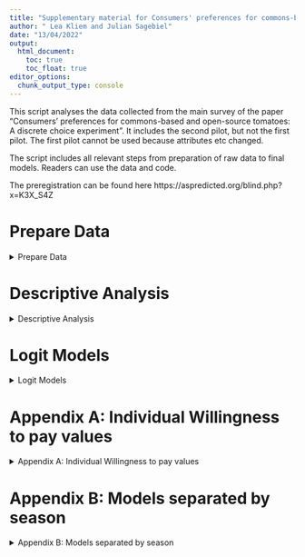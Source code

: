 ```yaml
---
title: "Supplementary material for Consumers' preferences for commons-based and open-source produce: A discrete choice experiment with directional information manipulations."
author: " Lea Kliem and Julian Sagebiel"
date: "13/04/2022"
output:
  html_document:
    toc: true
    toc_float: true
editor_options: 
  chunk_output_type: console
---
```



This script analyses the data collected from the main survey of the paper "Consumers' preferences for commons-based and open-source tomatoes: A discrete choice experiment". It includes the second pilot, but not the first pilot. The first pilot cannot be used because attributes etc changed.

The script includes all relevant steps from preparation of raw data to final models. Readers can use the data and code.

The preregistration can be found here https://aspredicted.org/blind.php?x=K3X_S4Z


# Prepare Data


<details>
  <summary>Prepare Data</summary>


First, load packages and user written functions.

```r
knitr::opts_chunk$set(echo = TRUE)

rm(list = ls())

library("flextable")
library("dplyr")          
library("evd")           
library("boot")
library("apollo")
library("sjlabelled")
library("readxl")
library("httr")
library("ggplot2")
library("tidyr")
library("magrittr")
library("psych")
library("kableExtra")
library("tidylog")
library("texreg")



source("helpfunctions.R")


No_draws =1500

```

```r
rightseeds_live_pages <- read_excel("data/mainstudy/rightseeds_live_pages.xlsx")
```



```r


# read in all datasets and merge

dce_data <- bind_rows(read_excel("data/mainstudy/rightseeds_live_dce_gg.xlsx"), read_excel("data/mainstudy/rightseeds_live_dce_os.xlsx") ,.id = "gg") %>%  ## gg: 1= gg 2 = oc
  left_join(read_excel("data/mainstudy/rightseeds_live_covariates.xlsx"), by ="RID") #%>% 
  #select(1:18, info_text)


dce_dict<- read_excel("data/mainstudy/rightseeds_live_dce_os.xlsx" , sheet = "dictionary")
cov_dict<- read_excel("data/mainstudy/rightseeds_live_covariates.xlsx" , sheet = "dictionary")


  

  # Merge with time stamp data to identify speeders 
  
  database2 <-  dce_data%>% 
   #filter(!is.na(pref1)) %>% 
    filter(!is.na(q28), q8_16==4|q8_16 %in% c(4,6) ) %>%   
left_join(rightseeds_live_pages, by="RID") %>% 
  mutate(duration_lastp = PAGE_SUBMIT_30-PAGE_DISPLAY_30 ,
         duration_lastp_imputed= if_else(is.na(duration_lastp), mean(duration_lastp, na.rm=TRUE),duration_lastp ),
         DURATION_ALL= PAGE_DISPLAY_30+duration_lastp_imputed,
         threshold=1/3*mean(DURATION_ALL)) %>% 
  filter(DURATION_ALL>threshold)  %>% 
     mutate(Female=case_when(q20==2 ~ 1,   TRUE ~0) , Female_s =as.numeric(scale(Female, scale=FALSE)),
            Age_s = as.numeric(scale(q21, scale=FALSE)),
            HigherEdu=case_when(q26_new %in% c(1,2,3,8) ~ 0,   TRUE ~1) , HigherEdu_s =as.numeric(scale(HigherEdu, scale=FALSE)), # higher education as Meisterausbildung und höher
            Income=case_when(q28 ==7 ~ mean(q28,na.rm=TRUE),   TRUE ~q28) , Income_s =as.numeric(scale(Income, scale=FALSE)),
       across(matches("._x[4]$ " ) , ~ .x - 1 ) ,
                        oc = as.numeric(gg)-1 ,  # 0= commons 1 =open source
                        winter =as.numeric(jahreszeit)-1 ,  # 0=summer 1 = winter
           across(matches("._x1$") ,  ~ recode(  .x ,`1` = 0.99,`2` = 1.49  , `3` = 1.99 , `4` = 2.49 , `5` = 2.99 , `6` = 3.49 , `7` = 3.99 , `8` = 4.99 , .default =99999)) ,
           a1_EUBIO = a1_x2==2, a1_BIOVER = a1_x2==3 , a2_EUBIO = a2_x2==2, a2_BIOVER = a2_x2==3 ,
           a1_REG = a1_x3==1, a1_DE = a1_x3==2 , a1_ESP = a1_x3==3 , a1_MAR = a1_x3==4 ,a2_REG = a2_x3==1,  a2_DE = a2_x3==2 ,  a2_ESP = a2_x3==3 , a2_MAR = a2_x3==4
    )   %>% 
    as.data.frame()
 table(database2$gg) 
 
 length(unique(database2$RID))

```
</details>



# Descriptive Analysis

<details>
  <summary>Descriptive Analysis</summary>

We look at the frequencies of attribute levels and correlations between attributes. This should confirm that the design is balanced and orthogonal.

```r

table(database2$DESIGN_ROW)
  
  ## For all respondents
  table(database2$a1_x1)
  table(database2$a1_x2)
  table(database2$a1_x3)
  table(database2$a1_x4)

  
  #Only for the first respondents
  table(database2$a1_x1[unique(database2$DESIGN_ROW)], useNA = "always")
  table(database2$a1_x2[unique(database2$DESIGN_ROW)], useNA = "always")
  table(database2$a1_x3[unique(database2$DESIGN_ROW)], useNA = "always")
  table(database2$a1_x4[unique(database2$DESIGN_ROW)], useNA = "always")

  

  ## Over all observations
  cor(database2[, 6:15])
  
  ## Only design
  cor(database2[(unique(database2$DESIGN_ROW)), 6:15])
  
  
  
  table(database2$pref1)
  
  #as probabilities
  
  table(database2$pref1)/length(database2$pref1)
  
```

 We plot the choice probabilities conditional on the attribute level. It should confirm the direction and magnitute of our estimates.  


```r
    
  barplot(prop.table(table(database2$pref1)), ylim = c(0,1), col=c("cyan1", "cyan3", "darkcyan"))
  
  
  aggregate(as.numeric(pref1)==1 ~ a1_x1 , data=database2 , mean)
  aggregate(as.numeric(pref1)==2 ~ a2_x1 , data=database2 , mean)

  plot(aggregate(as.numeric(pref1)==1 ~ a1_x1 , data=database2 , mean), type="l")
  plot(aggregate(as.numeric(pref1)==2 ~ a2_x1 , data=database2 , mean), type="l")
  
  
  plot(aggregate(as.numeric(pref1)==1 ~ a1_x2 , data=database2 , mean), type="o")
  plot(aggregate(as.numeric(pref1)==2 ~ a2_x2 , data=database2 , mean), type="o")
  
  plot(aggregate(as.numeric(pref1)==1 ~ a1_x3 , data=database2 , mean), type="o")
  plot(aggregate(as.numeric(pref1)==2 ~ a2_x3 , data=database2 , mean), type="o")
  
  plot(aggregate(as.numeric(pref1)==1 ~ a1_x4 , data=database2 , mean), type="o")
  plot(aggregate(as.numeric(pref1)==2 ~ a2_x4 , data=database2 , mean), type="o")
  

  


```


The following table shows how often respondents have chosen which alternatives. For example the 151 in column Alt1 means that 151 respondents have chosen alternative 1 only once in all nine choice situations. 

```r
ind_switch <- database2 %>% 
  group_by(RID, pref1) %>% 
  summarise(n = n()) %>% 
  ungroup %>% 
  group_by(n, pref1) %>% 
  summarise(freq=n()) %>% 
  arrange(pref1) %>% 
  spread(pref1,freq,fill = 0) %>% 
  rename(nchosen=n, Alt1 =2 , Alt2 = 3 , Optout = 4)

kable(ind_switch) %>%  kable_classic_2(full_width = T)
```
</details>

#  Logit Models

<details>
  <summary>Logit Models</summary>

The following chunk will estimate the logit models. It is set to `eval = FALSE` as default because estimation takes long. To replicate the analysis, one has to run this chunk only once. The files will be saved as R objects in the local folder.

```r

source("scripts/clogitmodels.R")
source("scripts/mixlogitmodels.R")
source("scripts/mixedlogit_scriptinteractions.R")

delfiles <- dir(path="modeloutput/",  pattern=".csv" ,full.names = T)

file.remove(delfiles)

```


The following chunk is also set to `eval=FALSE`. It estimates Latent Class models with 2 to 6 classes.
```r

map(2:6, function(x) {n_classes <<- x  
                       source("scripts/lcmodels/lc_body.R")
} )


```



```r


delfiles <- dir(path="modeloutput/",  pattern="OLD" ,full.names = T,recursive = TRUE)

file.remove(delfiles)


  



modelpath <-list.files(path = "modeloutput/WTPSpace/",pattern = "rds$" , full.names = TRUE, recursive = TRUE)
models_tex <- list()
models <- list()


for (name in modelpath) {

t <- readRDS(name)
#twtp <- wtp("b_cost",attr = names(t$estimate) , modelname=t) # only relevant if models are not estimated in WTP space

models[[t$apollo_control$modelName]] <-t
models_tex[[t$apollo_control$modelName]] <-quicktexregapollo(t)

}

rm(t, name, modelpath)
  
 

```



```r







  



modelpath <-list.files(path = "modeloutput/mixlogit_prefspace/",pattern = "rds$" , full.names = TRUE)
models_tex <- list()
models <- list()


for (name in modelpath) {

t <- readRDS(name)
twtp <- wtp("cost",attr = names(t$estimate) , modelname=t) # only relevant if models are not estimated in WTP space

models[[t$apollo_control$modelName]] <-t
models_tex[[t$apollo_control$modelName]] <-quicktexregapollo(t)
clmodelsWTP[[t$apollo_control$modelName]]<-twtp
clmodelsWTP_tex[[t$apollo_control$modelName]] <- quicktexregapollo(model=t,wtpest = twtp)

}

rm(t,twtp, name, modelpath)
  
 

```


This chunk loads saved latent class models and prepares tables with coefficients and willingness to pay.

```r

delfiles <- dir(path="modeloutput/lclogit",  pattern="OLD" ,full.names = T)

file.remove(delfiles)

modelpath <-list.files(path = "modeloutput/lclogit/",pattern = "*.rds" , full.names = TRUE)
lcmodels_tex <- list()
lcmodels     <- list()
lcmodelsWTP  <- list()
lcmodelsWTP_tex <- list()

for (name in modelpath) {

  t <- readRDS(name)

  twtp <- wtp_lc(modelname=t)
  
  lcmodels[[t$apollo_control$modelName]]     <-t
  lcmodels_tex[[t$apollo_control$modelName]] <-quicktexregapollo(t)
  lcmodelsWTP[[t$apollo_control$modelName]]  <- twtp

 for (class in 1:(length(t$LL0)-1)) {

    cl <- twtp[[class]]
    clet <- intToUtf8(96+class)



 lcmodelsWTP_tex[[t$apollo_control$modelName]][[paste0("Class", class)]] <-  quicktexregapollo(t,cl)

}


}

rm(t,twtp, name, modelpath)

```
</details>

# Appendix A: Individual Willingness to pay values

<details>
  <summary>Appendix A: Individual Willingness to pay values</summary>

```r
library(purrr)
library(ggpubr)

# Read in individual WTP estimates 
individualWTP_notext <- readRDS("modeloutput/Individual_wtp/individualWTP_notext.rds")
individualWTP_ind <- readRDS("modeloutput/Individual_wtp/individualWTP_ind.rds")
individualWTP_env <- readRDS("modeloutput/Individual_wtp/individualWTP_env.rds")

# Define a function that takes a variable name as input and returns a ggplot object
plot_wtp <- function(var_name) {
  ggplot(data.frame(x = individualWTP_env[[var_name]]$post.mean), aes(x = x, col="Env")) +
    geom_density() +
    geom_density(data = data.frame(x = individualWTP_ind[[var_name]]$post.mean), aes(x = x, col="Ind")) +
    geom_density(data = data.frame(x = individualWTP_notext[[var_name]]$post.mean), aes(x = x, col="Notext")) +
    ggtitle(var_name) +
    xlab("WTP") +
    ylab("Density") +
    labs(col="Treatment") +
    theme(legend.position = c(0.15, 0.85))
}

# apply the function to each variable in individualWTP data frames
plot_list <- map(names(individualWTP_env), plot_wtp)

# plot densities 
ggarrange(plotlist = plot_list, nrow = 2, ncol = 4, common.legend = T, legend = "bottom")

```

```r
ggsave("Figure_revision/individualWTP.png", width = 16, height =9, dpi="print")
```
</details>

# Appendix B: Models separated by season

<details>
  <summary>Appendix B: Models separated by season</summary>

```r
library(tibble)
library(reshape2)
```


```r

mxl_season_compare <- as.data.frame(models$mixlog_season_winter$estimate)
mxl_season_compare[2] <- as.data.frame(models$mixlog_season_summer$estimate)

alpha = 0.1 # set confidence level 

mxl_season_compare$margin_of_error_w <- qnorm(1-alpha/2)*models$mixlog_season_winter$robse
mxl_season_compare$margin_of_error_s <- qnorm(1-alpha/2)*models$mixlog_season_summer$robse

mxl_season_compare <- rownames_to_column(mxl_season_compare, "Coefficent")

colnames(mxl_season_compare) <- c("Coefficent", "Estimate_winter", "Estimate_summer", "Margin_of_error_winter",
                                "Margin_of_error_summer")


mxl_melt_season <- melt(mxl_season_compare[1:3], id = "Coefficent")
mxl_melt_season$ME <- mxl_season_compare$Margin_of_error_winter
mxl_melt_season$ME[22:42] <- mxl_season_compare$Margin_of_error_summer


ggplot(data=mxl_melt_season, aes(x=Coefficent, y=abs(value), fill=variable)) +
  geom_bar(stat="identity",  position='dodge', width = 0.9) +
  geom_errorbar(aes(x=Coefficent, ymin=abs(value)-ME, ymax=abs(value)+ME), width=0.3, position=position_dodge(0.8)) +
  ylab("Absolute Value") +
  scale_x_discrete(guide = guide_axis(angle = 45)) +
  scale_fill_brewer(palette = 7, labels = c("Winter", "Summer"), name="Season") +
  theme(legend.position = c(0.9, 0.85))

```

```r
mixmodelsWTP_tex <- models_tex[c("mixlog_season_winter", "mixlog_season_summer") ]

htmlreg(l = mixmodelsWTP_tex  ,
        custom.model.names = c("Winter", "Summer") ,  caption = "Results for mixed logit model for the two different seasons" , single.row = T  , 
        custom.note = "***p < 0.001; **p < 0.01; *p < 0.05 Standard Errors in Brackets" , center = TRUE, doctype = FALSE)
```


# Appendix C: Models separated by Tomato Type

<details>
  <summary>Appendix C: Models separated by Tomato Type</summary>

```r


mxl_tomato_compare <- as.data.frame(models$mixlog_small_tomato$estimate)
mxl_tomato_compare[2] <- as.data.frame(models$mixlog_big_tomato$estimate)

alpha = 0.1 # set confidence level 

mxl_tomato_compare$margin_of_error_w <- qnorm(1-alpha/2)*models$mixlog_small_tomato$robse
mxl_tomato_compare$margin_of_error_s <- qnorm(1-alpha/2)*models$mixlog_big_tomato$robse

mxl_tomato_compare <- rownames_to_column(mxl_tomato_compare, "Coefficent")

colnames(mxl_tomato_compare) <- c("Coefficent", "Estimate_small", "Estimate_big", "Margin_of_error_small",
                                "Margin_of_error_big")


mxl_melt_tomato <- melt(mxl_tomato_compare[1:3], id = "Coefficent")
mxl_melt_tomato$ME <- mxl_tomato_compare$Margin_of_error_small
mxl_melt_tomato$ME[23:44] <- mxl_tomato_compare$Margin_of_error_big


ggplot(data=mxl_melt_tomato, aes(x=Coefficent, y=abs(value), fill=variable)) +
  geom_bar(stat="identity",  position='dodge', width = 0.9) +
  geom_errorbar(aes(x=Coefficent, ymin=abs(value)-ME, ymax=abs(value)+ME), width=0.3, position=position_dodge(0.8)) +
  ylab("Absolute Value") +
  scale_x_discrete(guide = guide_axis(angle = 45)) +
  scale_fill_brewer(palette = 13, labels = c("Small", "Big"), name="Tomato") +
  theme(legend.position = c(0.9, 0.85))

```

```r
ggsave("Figure_revision/tomato.png", dpi = "print",  width = 10.5, height = 7.5)
```


```r
mixmodelsWTP_tex <- models_tex[c("mixlog_small_tomato", "mixlog_big_tomato") ]

htmlreg(l = mixmodelsWTP_tex  ,
        custom.model.names = c("Small Tomato", "Big Tomato") ,  caption = "Results for mixed logit model for the two different tomato types" , single.row = T  , 
        custom.note = "***p < 0.001; **p < 0.01; *p < 0.05 Standard Errors in Brackets" , center = TRUE, doctype = FALSE)
```
</details>

# Appendix D: Latent Class Analysis

<details>
  <summary>Appendix D: Latent Class Analysis</summary>

```r

for(clno in names(lcmodelsWTP_tex)){

nclasses <-length(lcmodels[[clno]]$LL0)-1  
clshare <- round(100*sapply(lcmodels[[clno]][["unconditionals"]][["pi_values"]],mean), digits = 1  ) 
modelnames <- sprintf("Class %d",seq(1:nclasses ))

print(
htmlreg(lcmodelsWTP_tex[[clno]] ,
       single.row = TRUE ,
      # custom.model.names = paste0("\\specialcell{",modelnames, "\\\\  (" , clshare , "\\%)}") ,
       caption = paste0("WTP values of latent class model with " ,nclasses, " classes" ),
       #groups = list("WTP"=1:6, "Membership" = 7:length(lcmodelsWTP_tex[["lc2cl"]][["Class2"]]@coef.names) )
)
)
}       
 

#  custom.coef.names = rep(c("ASC", "MANUFEU" , "MANUFSWE", "CULTEU", "CULTSWE", "ECO") ,times=nclasses  ),    

```


# Appendix E: Conditional Logit models

<details>
  <summary>Appendix E: Conditional Logit models</summary>

```r

clmodelsWTP_tex <- models_tex[c("clog_allsamples",  "clog_split_notext" , "clog_split_env"  ,  "clog_split_ind") ]

htmlreg(l = clmodelsWTP_tex , 
        custom.model.names = c("Full Sample", "No Text", "Environment" , "Industry") ,  caption = "Results from Infotext Splits" , single.row = T  , 
        custom.note = "***p < 0.001; **p < 0.01; *p < 0.05 Standard Errors in Brackets" , center = TRUE, doctype = FALSE )


```
</details>

# Appendix F: Models used in paper

<details>
  <summary>Appendix F: Models used in paper</summary>

```r

mixmodelsWTP_tex <- models_tex[c("mixlog_allsamples",  "mixlog_split_notext" , "mixlog_split_env"  ,  "mixlog_split_ind") ]

htmlreg(l = mixmodelsWTP_tex  ,
        custom.model.names = c("Full Sample", "No Text", "Environment" , "Industry") ,  caption = "Results from Infotext Splits with mixed logit models" , single.row = T  , 
        custom.note = "***p < 0.001; **p < 0.01; *p < 0.05 Standard Errors in Brackets" , center = TRUE, doctype = FALSE )


```


# Appendix G: Pooled Model with Information Splits

<details>
  <summary>Appendix G: Pooled Model with Information Splits</summary>

```r


mixlogit_scriptint_tex <- models_tex[["mixlog_scriptint"]]


splitit <-function (select, listobj) {
  
  t<- listobj
  
cells <-grep(select,t@coef.names)  
  
t@coef.names <- t@coef.names[cells]
t@coef <- t@coef[cells]
t@se <- t@se[cells]
t@pvalues <- t@pvalues[cells]
return(t)  

}


intmodel_split <- purrr::map(c("mean","sd", "Info2","Info3"), splitit,mixlogit_scriptint_tex)

# change coefficient names for output table 
intmodel_split <- map(intmodel_split, ~ {
  if(length(.x@coef.names) > 7) {
    .x@coef.names <- c("asc", "eubio", "biover", "reg", "de", "esp", "eigent", "cost")
  } else {
    .x@coef.names <- c("asc", "eubio", "biover", "reg", "de", "esp", "eigent")
  }
  .x
})


htmlreg(l = c(intmodel_split[1], remGOF(intmodel_split[2:4])) ,  custom.model.names = c("Mean", "Standard deviation", "Interaction Info 2", "Interaction Info 3"),
          caption = "Results from mixed logit model with interactions of information treatments" , single.row = T  , 
        
        custom.note = "***p < 0.001; **p < 0.01; *p < 0.05 Standard Errors in Brackets" , center = TRUE, doctype = FALSE )

```
</details>

# Appendix H: Z-Tests for differences in parameters between information splits

<details>
  <summary>Appendix H: Z-Tests for differences in parameters between information splits</summary>

```r



z.envXind <- apollo_ztest(models[["mixlog_split_env"]],models[["mixlog_split_ind"]])

z.envXnotext <- apollo_ztest(models[["mixlog_split_env"]],models[["mixlog_split_notext"]])


z.notextXind <-apollo_ztest(models[["mixlog_split_notext"]],models[["mixlog_split_ind"]])


# apollo_ztest(models[["clog_split_env"]],models[["clog_split_ind"]])
# 
# apollo_ztest(models[["clog_split_env"]],models[["clog_split_notext"]])
# 
# 
# apollo_ztest(models[["clog_split_notext"]],models[["clog_split_ind"]])


ztest.pvals <- z.envXind %>% 
  tibble::rownames_to_column() %>% 
  bind_cols(z.envXnotext,z.notextXind ) %>% 
  select(Attribute = rowname,EnvXind = p_value...9 , EnvXnotext = p_value...17, notextXind = p_value...25)


kable(ztest.pvals) %>% kable_styling()

#flextable(ztest.pvals,) %>% colformat_double(digits = 3) %>% save_as_docx(path = "tables/ztest.docx")


```
</details>


# Appendix I: Model with familiarity interactions

<details>
  <summary>Appendix I: Model with familiarity interactions</summary>

```r

mixmodelsWTP_tex <- models_tex[c("mixlog_int_tab4")]

htmlreg(l = mixmodelsWTP_tex  ,
        custom.model.names = c("Familiarity interactions") ,  caption = "Results from familiarityinteractions model" , single.row = T  , 
        custom.note = "***p < 0.001; **p < 0.01; *p < 0.05 Standard Errors in Brackets" , center = TRUE, doctype = FALSE )


```

</details>

# Appendix J: Models in preference space 

<details>
  <summary>Appendix J: Models in preference space</summary>

```r

mixmodelsWTP_tex <- models_tex[c("mixlog_pref_space", "mixlog_fix_price")]

htmlreg(l = mixmodelsWTP_tex  ,
        custom.model.names = c("Log-normal price", "Fixed price") ,  caption = "Results from models in preference space" , single.row = T  , 
        custom.note = "***p < 0.001; **p < 0.01; *p < 0.05 Standard Errors in Brackets" , center = TRUE, doctype = FALSE )


``` 
  
</details>